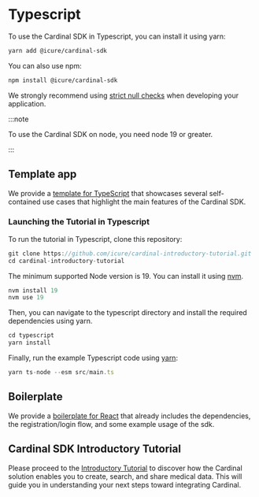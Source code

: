 # Typescript

To use the Cardinal SDK in Typescript, you can install it using yarn:
```bash
yarn add @icure/cardinal-sdk
```
You can also use npm:
```bash
npm install @icure/cardinal-sdk
```

We strongly recommend using [strict null checks](https://www.typescriptlang.org/tsconfig/#strictNullChecks) when
developing your application.

:::note

To use the Cardinal SDK on node, you need node 19 or greater.

:::
## Template app

We provide a [template for TypeScript](https://github.com/icure/cardinal-introductory-tutorial) that showcases several self-contained use cases that highlight the main features of the Cardinal SDK.

### Launching the Tutorial in Typescript
To run the tutorial in Typescript, clone this repository:

```typescript
git clone https://github.com/icure/cardinal-introductory-tutorial.git
cd cardinal-introductory-tutorial
```

The minimum supported Node version is 19. You can install it using [nvm](https://github.com/nvm-sh/nvm).

```typescript
nvm install 19
nvm use 19
```

Then, you can navigate to the typescript directory and install the required dependencies using yarn.

```typescript
cd typescript
yarn install
```

Finally, run the example Typescript code using [yarn](https://yarnpkg.com/):

```typescript
yarn ts-node --esm src/main.ts
```

## Boilerplate

We provide a [boilerplate for React](https://github.com/icure/cardinal-sdk-react-js-template) that already includes
the dependencies, the registration/login flow, and some example usage of the sdk.

## Cardinal SDK Introductory Tutorial

Please proceed to the [Introductory Tutorial](/tutorial/basic/sdk-basic-tutorial/) to discover how the Cardinal solution enables you to create, search, and share medical data. This will guide you in understanding your next steps toward integrating Cardinal.
